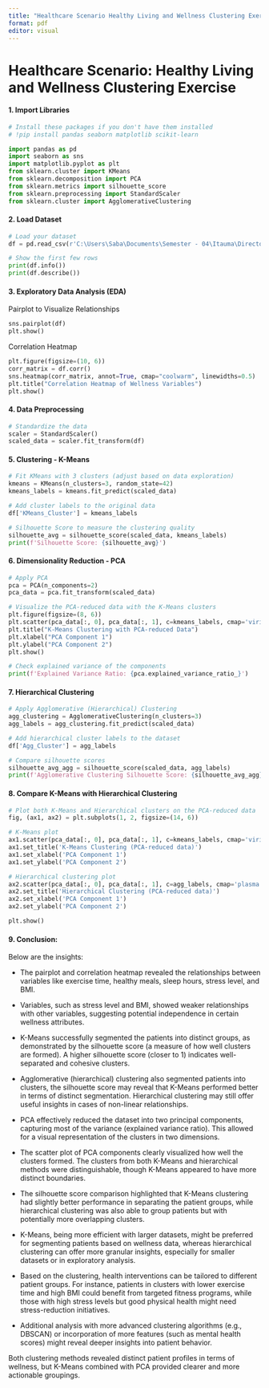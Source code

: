 ---
title: "Healthcare Scenario Healthy Living and Wellness Clustering Exercise"
format: pdf
editor: visual
---

# Healthcare Scenario: Healthy Living and Wellness Clustering Exercise

#### 1. Import Libraries

```{python}
# Install these packages if you don't have them installed
# !pip install pandas seaborn matplotlib scikit-learn

import pandas as pd
import seaborn as sns
import matplotlib.pyplot as plt
from sklearn.cluster import KMeans
from sklearn.decomposition import PCA
from sklearn.metrics import silhouette_score
from sklearn.preprocessing import StandardScaler
from sklearn.cluster import AgglomerativeClustering
```

#### 2. **Load Dataset**

```{python}
# Load your dataset
df = pd.read_csv(r'C:\Users\Saba\Documents\Semester - 04\Itauma\Directories\Machine_Learning\simulated_health_wellness_data.csv')

# Show the first few rows
print(df.info())
print(df.describe())
```

#### 3. **Exploratory Data Analysis (EDA)**

Pairplot to Visualize Relationships

```{python}
sns.pairplot(df)
plt.show()
```

Correlation Heatmap

```{python}
plt.figure(figsize=(10, 6))
corr_matrix = df.corr()
sns.heatmap(corr_matrix, annot=True, cmap="coolwarm", linewidths=0.5)
plt.title("Correlation Heatmap of Wellness Variables")
plt.show()
```

#### 4. **Data Preprocessing**

```{python}
# Standardize the data
scaler = StandardScaler()
scaled_data = scaler.fit_transform(df)
```

#### 5. **Clustering - K-Means**

```{python}
# Fit KMeans with 3 clusters (adjust based on data exploration)
kmeans = KMeans(n_clusters=3, random_state=42)
kmeans_labels = kmeans.fit_predict(scaled_data)

# Add cluster labels to the original data
df['KMeans_Cluster'] = kmeans_labels

# Silhouette Score to measure the clustering quality
silhouette_avg = silhouette_score(scaled_data, kmeans_labels)
print(f'Silhouette Score: {silhouette_avg}')
```

#### 6. **Dimensionality Reduction - PCA**

```{python}
# Apply PCA
pca = PCA(n_components=2)
pca_data = pca.fit_transform(scaled_data)

# Visualize the PCA-reduced data with the K-Means clusters
plt.figure(figsize=(8, 6))
plt.scatter(pca_data[:, 0], pca_data[:, 1], c=kmeans_labels, cmap='viridis')
plt.title("K-Means Clustering with PCA-reduced Data")
plt.xlabel("PCA Component 1")
plt.ylabel("PCA Component 2")
plt.show()

# Check explained variance of the components
print(f'Explained Variance Ratio: {pca.explained_variance_ratio_}')
```

#### 7. **Hierarchical Clustering**

```{python}
# Apply Agglomerative (Hierarchical) Clustering
agg_clustering = AgglomerativeClustering(n_clusters=3)
agg_labels = agg_clustering.fit_predict(scaled_data)

# Add hierarchical cluster labels to the dataset
df['Agg_Cluster'] = agg_labels

# Compare silhouette scores
silhouette_avg_agg = silhouette_score(scaled_data, agg_labels)
print(f'Agglomerative Clustering Silhouette Score: {silhouette_avg_agg}')
```

#### 8. **Compare K-Means with Hierarchical Clustering**

```{python}
# Plot both K-Means and Hierarchical clusters on the PCA-reduced data
fig, (ax1, ax2) = plt.subplots(1, 2, figsize=(14, 6))

# K-Means plot
ax1.scatter(pca_data[:, 0], pca_data[:, 1], c=kmeans_labels, cmap='viridis')
ax1.set_title('K-Means Clustering (PCA-reduced data)')
ax1.set_xlabel('PCA Component 1')
ax1.set_ylabel('PCA Component 2')

# Hierarchical clustering plot
ax2.scatter(pca_data[:, 0], pca_data[:, 1], c=agg_labels, cmap='plasma')
ax2.set_title('Hierarchical Clustering (PCA-reduced data)')
ax2.set_xlabel('PCA Component 1')
ax2.set_ylabel('PCA Component 2')

plt.show()

```

#### 9. **Conclusion:**

Below are the insights:

-   The pairplot and correlation heatmap revealed the relationships between variables like exercise time, healthy meals, sleep hours, stress level, and BMI.

-   Variables, such as stress level and BMI, showed weaker relationships with other variables, suggesting potential independence in certain wellness attributes.

-   K-Means successfully segmented the patients into distinct groups, as demonstrated by the silhouette score (a measure of how well clusters are formed). A higher silhouette score (closer to 1) indicates well-separated and cohesive clusters.

-   Agglomerative (hierarchical) clustering also segmented patients into clusters, the silhouette score may reveal that K-Means performed better in terms of distinct segmentation. Hierarchical clustering may still offer useful insights in cases of non-linear relationships.

-   PCA effectively reduced the dataset into two principal components, capturing most of the variance (explained variance ratio). This allowed for a visual representation of the clusters in two dimensions.

-   The scatter plot of PCA components clearly visualized how well the clusters formed. The clusters from both K-Means and hierarchical methods were distinguishable, though K-Means appeared to have more distinct boundaries.

-   The silhouette score comparison highlighted that K-Means clustering had slightly better performance in separating the patient groups, while hierarchical clustering was also able to group patients but with potentially more overlapping clusters.

<!-- -->

-   K-Means, being more efficient with larger datasets, might be preferred for segmenting patients based on wellness data, whereas hierarchical clustering can offer more granular insights, especially for smaller datasets or in exploratory analysis.

-   Based on the clustering, health interventions can be tailored to different patient groups. For instance, patients in clusters with lower exercise time and high BMI could benefit from targeted fitness programs, while those with high stress levels but good physical health might need stress-reduction initiatives.

-   Additional analysis with more advanced clustering algorithms (e.g., DBSCAN) or incorporation of more features (such as mental health scores) might reveal deeper insights into patient behavior.

Both clustering methods revealed distinct patient profiles in terms of wellness, but K-Means combined with PCA provided clearer and more actionable groupings.
